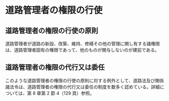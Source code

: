 
# 道路管理者の権限の行使

## 道路管理者の権限の行使の原則

道路管理者が道路の新設、改築、維持、修繕その他の管理に関し有する諸権限は、道路管理者固有の権限であって、他のものが関与しないのが建前である。

## 道路管理者の権限の代行又は委任

このような道路管理者の権限の行使の原則に対する例外として、道路法及び関係諸法令は、道路管理者の権限の代行又は委任の制度を数多く認めている。詳細については、第 8 章第 2 節 4（129 頁）参照。

